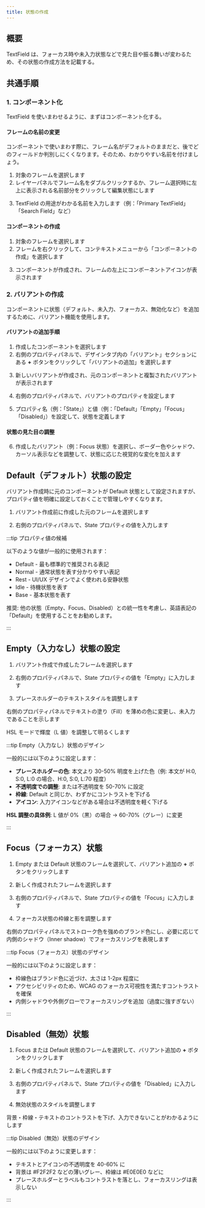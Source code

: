 ```yaml
---
title: 状態の作成
---
```


## 概要

TextField は、フォーカス時や未入力状態などで見た目や振る舞いが変わるため、その状態の作成方法を記載する。

## 共通手順

### 1. コンポーネント化

TextField を使いまわせるように、まずはコンポーネント化する。

#### フレームの名前の変更

コンポーネントで使いまわす際に、フレーム名がデフォルトのままだと、後でどのフィールドか判別しにくくなります。そのため、わかりやすい名前を付けましょう。

1. 対象のフレームを選択します
2. レイヤーパネルでフレーム名をダブルクリックするか、フレーム選択時に左上に表示される名前部分をクリックして編集状態にします

<DocumentImage
  src="/img/textfield/02/frame-naming/before.png"
  alt="フレーム名の編集前"
/>

3. TextField の用途がわかる名前を入力します（例：「Primary TextField」「Search Field」など）

<DocumentImage
  src="/img/textfield/02/frame-naming/after.png"
  alt="フレーム名の編集後"
/>

#### コンポーネントの作成

1. 対象のフレームを選択します
2. フレームを右クリックして、コンテキストメニューから「コンポーネントの作成」を選択します

<DocumentImage
  src="/img/ui/menu-component-create.png"
  alt="コンポーネント作成のコンテキストメニュー"
/>

3. コンポーネントが作成され、フレームの左上にコンポーネントアイコンが表示されます

<DocumentImage
  src="/img/textfield/02/component-creation/completed.png"
  alt="コンポーネント作成後の状態"
/>

<Card
  title="コンポーネントについて"
  description="Figmaでのコンポーネントの作成方法と使用方法について詳しく説明しています。"
  link="/Component"
/>

### 2. バリアントの作成

コンポーネントに状態（デフォルト、未入力、フォーカス、無効化など）を追加するために、バリアント機能を使用します。

#### バリアントの追加手順

1. 作成したコンポーネントを選択します
2. 右側のプロパティパネルで、デザインタブ内の「バリアント」セクションにある **+** ボタンをクリックして「バリアントの追加」を選択します

<DocumentImage
  src="/img/ui/menu-variant-create.png"
  alt="バリアント追加メニュー"
/>

3. 新しいバリアントが作成され、元のコンポーネントと複製されたバリアントが表示されます

<DocumentImage
  src="/img/textfield/02/variant-creation/created.png"
  alt="バリアント作成後の状態"
/>

4. 右側のプロパティパネルで、バリアントのプロパティを設定します

<DocumentImage
  src="/img/ui/menu-variant-property.png"
  alt="バリアントプロパティパネル"
/>

5. プロパティ名（例：「State」）と値（例：「Default」「Empty」「Focus」「Disabled」）を設定して、状態を定義します

<DocumentImage
  src="/img/textfield/02/variant-creation/property-input.png"
  alt="バリアントプロパティの入力"
/>

#### 状態の見た目の調整

6. 作成したバリアント（例：Focus 状態）を選択し、ボーダー色やシャドウ、カーソル表示などを調整して、状態に応じた視覚的な変化を加えます

## Default（デフォルト）状態の設定

バリアント作成時に元のコンポーネントが Default 状態として設定されますが、プロパティ値を明確に設定しておくことで管理しやすくなります。

1. バリアント作成前に作成した元のフレームを選択します

<DocumentImage
  src="/img/textfield/02/default-state/select-frame.png"
  alt="デフォルトフレームの選択"
/>

2. 右側のプロパティパネルで、State プロパティの値を入力します

<DocumentImage
  src="/img/textfield/02/default-state/input-property.png"
  alt="Defaultプロパティの入力"
/>

:::tip プロパティ値の候補

以下のような値が一般的に使用されます：

- Default - 最も標準的で推奨される表記
- Normal - 通常状態を表す分かりやすい表記
- Rest - UI/UX デザインでよく使われる安静状態
- Idle - 待機状態を表す
- Base - 基本状態を表す

推奨: 他の状態（Empty、Focus、Disabled）との統一性を考慮し、英語表記の「Default」を使用することをお勧めします。

:::

## Empty（入力なし）状態の設定

1. バリアント作成で作成したフレームを選択します

<DocumentImage
  src="/img/textfield/02/empty-state/select-frame.png"
  alt="入力なしフレームの選択"
/>

2. 右側のプロパティパネルで、State プロパティの値を「Empty」に入力します

<DocumentImage
  src="/img/textfield/02/empty-state/input-property.png"
  alt="Emptyプロパティの入力"
/>

3. プレースホルダーのテキストスタイルを調整します

右側のプロパティパネルでテキストの塗り（Fill）を薄めの色に変更し、未入力であることを示します

<div style={{ display: 'flex', gap: '20px', marginBottom: '20px' }}>
  <div style={{ flex: 1 }}>
    <DocumentImage
      src="/img/textfield/02/empty-state/placeholder-before.png"
      alt="プレースホルダー操作前"
    />
  </div>
  <div style={{ flex: 1 }}>
    <DocumentImage
      src="/img/textfield/02/empty-state/placeholder-after.png"
      alt="プレースホルダー操作後"
    />
  </div>
</div>

HSL モードで輝度（L 値）を調整して明るくします

<DocumentImage
  src="/img/textfield/02/empty-state/completed.png"
  alt="ホバー状態の背景色変更完了"
/>

:::tip Empty（入力なし）状態のデザイン

一般的には以下のように設定します：

- **プレースホルダーの色**: 本文より 30-50% 明度を上げた色（例: 本文が H:0, S:0, L:0 の場合、H:0, S:0, L:70 程度）
- **不透明度での調整**: または不透明度を 50-70% に設定
- **枠線**: Default と同じか、わずかにコントラストを下げる
- **アイコン**: 入力アイコンなどがある場合は不透明度を軽く下げる

**HSL 調整の具体例**: L 値が 0%（黒）の場合 → 60-70%（グレー）に変更

:::

## Focus（フォーカス）状態

1. Empty または Default 状態のフレームを選択して、バリアント追加の **+** ボタンをクリックします

<DocumentImage
  src="/img/textfield/02/focus-state/add-variant.png"
  alt="バリアント追加"
/>

2. 新しく作成されたフレームを選択します

<DocumentImage
  src="/img/textfield/02/focus-state/select-frame.png"
  alt="フォーカス状態フレームの選択"
/>

3. 右側のプロパティパネルで、State プロパティの値を「Focus」に入力します

<DocumentImage
  src="/img/textfield/02/focus-state/input-property.png"
  alt="Focusプロパティの入力"
/>

4. フォーカス状態の枠線と影を調整します

右側のプロパティパネルでストローク色を強めのブランド色にし、必要に応じて内側のシャドウ（Inner shadow）でフォーカスリングを表現します

<div style={{ display: 'flex', gap: '20px', marginBottom: '20px' }}>
  <div style={{ flex: 1 }}>
    <DocumentImage
      src="/img/textfield/02/focus-state/border-before.png"
      alt="枠線操作前"
    />
  </div>
  <div style={{ flex: 1 }}>
    <DocumentImage
      src="/img/textfield/02/focus-state/border-after.png"
      alt="枠線操作後（フォーカスリング）"
    />
  </div>
</div>

:::tip Focus（フォーカス）状態のデザイン

一般的には以下のように設定します：

- 枠線色はブランド色に近づけ、太さは 1-2px 程度に
- アクセシビリティのため、WCAG のフォーカス可視性を満たすコントラストを確保
- 内側シャドウや外側グローでフォーカスリングを追加（過度に強すぎない）

:::

## Disabled（無効）状態

1. Focus または Default 状態のフレームを選択して、バリアント追加の **+** ボタンをクリックします

<DocumentImage
  src="/img/textfield/02/disabled-state/add-variant.png"
  alt="バリアント追加"
/>

2. 新しく作成されたフレームを選択します

<DocumentImage
  src="/img/textfield/02/disabled-state/select-frame.png"
  alt="無効状態フレームの選択"
/>

3. 右側のプロパティパネルで、State プロパティの値を「Disabled」に入力します

<DocumentImage
  src="/img/textfield/02/disabled-state/input-property.png"
  alt="Disabledプロパティの入力"
/>

4. 無効状態のスタイルを調整します

背景・枠線・テキストのコントラストを下げ、入力できないことがわかるようにします

<div style={{ display: 'flex', gap: '20px', marginBottom: '20px' }}>
  <div style={{ flex: 1 }}>
    <DocumentImage
      src="/img/textfield/02/disabled-state/style-before.png"
      alt="操作前"
    />
  </div>
  <div style={{ flex: 1 }}>
    <DocumentImage
      src="/img/textfield/02/disabled-state/style-after.png"
      alt="操作後（グレー系に）"
    />
  </div>
</div>

:::tip Disabled（無効）状態のデザイン

一般的には以下のように変更します：

- テキストとアイコンの不透明度を 40-60% に
- 背景は #F2F2F2 などの薄いグレー、枠線は #E0E0E0 などに
- プレースホルダーとラベルもコントラストを落とし、フォーカスリングは表示しない

:::
